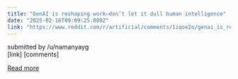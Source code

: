 ```yaml
---
title: "GenAI is reshaping work—don’t let it dull human intelligence"
date: "2025-02-16T09:09:25.000Z"
link: "https://www.reddit.com/r/artificial/comments/1iqoe2o/genai_is_reshaping_workdont_let_it_dull_human/"
---
```


submitted by    /u/namanyayg  
 [link]   [comments]

[Read more](https://www.reddit.com/r/artificial/comments/1iqoe2o/genai_is_reshaping_workdont_let_it_dull_human/)
